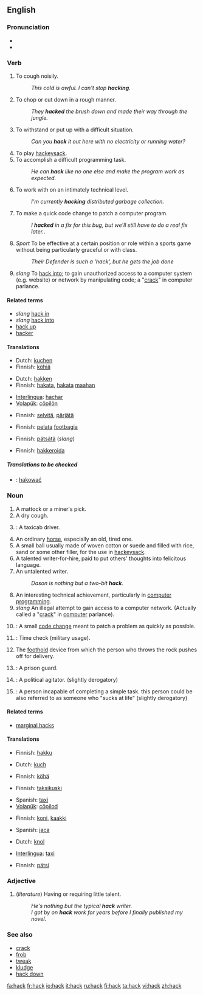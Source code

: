 {{see|häck}}
{{wikipedia|dab=hack}}
==English==

===Pronunciation===
*{{IPA|/hæk/}}
*{{rhymes|æk}}

===Verb===
{{en-verb}}

# To cough noisily.
#: ''This cold is awful. I can't stop '''hacking'''.''
# To chop or cut down in a rough manner.
#: ''They '''hacked''' the brush down and made their way through the jungle.''
# To withstand or put up with a difficult situation.
#: ''Can you '''hack''' it out here with no electricity or running water?''
# To play [[hackeysack]].
# To accomplish a difficult programming task.
#: ''He can '''hack''' like no one else and make the program work as expected.''
# To work with on an intimately technical level.
#: ''I'm currently '''hacking''' distributed garbage collection.''
# To make a quick code change to patch a computer program.
#: ''I '''hacked''' in a fix for this bug, but we'll still have to do a real fix later.''.
# ''Sport'' To be effective at a certain position or role within a sports game without being particularly graceful or with class.
#: ''Their Defender is such a 'hack', but he gets the job done''
# ''slang'' To [[hack into]]; to gain unauthorized access to a computer system (e.g. website) or network by manipulating code; a "[[crack]]" in computer parlance.

====Related terms====
* ''slang'' [[hack in]]
* ''slang''  [[hack into]]
*[[hack up]]
*[[hacker]]

====Translations====
{{trans-top|To cough noisily}}
*Dutch: [[kuchen]]
*Finnish: [[köhiä]]
{{trans-mid}}
{{trans-bottom}}

{{trans-top|To chop or cut down in a rough manner}}
*Dutch: [[hakken]]
*Finnish: [[hakata#Finnish|hakata]], [[hakata#Finnish|hakata]] [[maa#Finnish|maahan]]
{{trans-mid}}
*[[Interlingua]]: [[hachar]]
*[[Volapük]]: [[cöpilön]]
{{trans-bottom}}

{{trans-top|To withstand or put up with a difficult situation}}
*Finnish: [[selvitä]], [[pärjätä]]
{{trans-mid}}
{{trans-bottom}}

{{trans-top|To play hackeysack}}
*Finnish: [[pelata]] [[footbag|footbagia]]
{{trans-mid}}
{{trans-bottom}}

{{trans-top|To accomplish a difficult programming task}}
{{trans-mid}}
{{trans-bottom}}

{{trans-top|To work with on an intimately technical level}}
{{trans-mid}}
{{trans-bottom}}

{{trans-top|To make a quick code change to patch a computer program}}
*Finnish: [[pätsätä]] (''slang'')
{{trans-mid}}
{{trans-bottom}}

{{trans-top|to gain illegal access to a computer network}}
*Finnish: [[hakkeroida]]
{{trans-bottom}}

=====Translations to be checked=====
{{checktrans}}
{{top}}
{{mid}}
*{{ttbc|Polish}}: [[hakować]]
{{bottom}}

===Noun===
{{en-noun}}

# A mattock or a miner's pick.  <!-- Concise Oxford Dictionary -->
# A dry cough.
# {{slang}}: A taxicab driver.
# An ordinary [[horse]], especially an old, tired one.
# A small ball usually made of woven cotton or suede and filled with rice, sand or some other filler, for the use in [[hackeysack]].
# A talented writer-for-hire, paid to put others' thoughts into felicitous language.
# An untalented writer.
#: ''Dason is nothing but a two-bit '''hack'''.''
# An interesting technical achievement, particularly in [[computer programming]].
# ''slang'' An illegal attempt to gain access to a computer network. (Actually called a "[[crack]]" in [[computer]] parlance).
# {{computing}}: A small [[code change]] meant to patch a problem as quickly as possible.
# {{slang}}: Time check (military usage).
# {{curling}} The [[foothold]] device from which the person who throws the rock pushes off for delivery.
# {{slang}}: A prison guard.
# {{politics}}: A political agitator.  (slightly derogatory)
# {{slang}}: A person incapable of completing a simple task.  this person could be also referred to as someone who "sucks at life" (slightly derogatory)
<!-- This expression was used alot in student politics in the 1980s.  I'm not sure if it is still used much.  publunch
-->

====Related terms====
*[[marginal hacks]]

====Translations====
{{trans-top|miner's pick}}
*Finnish: [[hakku]]
{{trans-bottom}}

{{trans-top|dry cough}}
*Dutch: [[kuch]] {{m}}
{{trans-mid}}
*Finnish: [[köhä]]
{{trans-bottom}}

{{trans-top|taxicab driver}}
*Finnish: [[taksikuski]]
{{trans-mid}}
*Spanish: [[taxi]]
*[[Volapük]]: [[cöpilod]]
{{trans-bottom}}

{{trans-top|ordinary horse, especially an old, tired one}}
*Finnish: [[koni#Finnish|koni]], [[kaakki]]
{{trans-mid}}
{{trans-bottom}}

{{trans-top|small ball for hackeysack}}
{{trans-mid}}
*Spanish: [[jaca]]
{{trans-bottom}}

{{trans-top|talented writer-for-hire}}
*Dutch: [[knol]]
{{trans-mid}}
*[[Interlingua]]: [[taxi]]
{{trans-bottom}}

{{trans-top|small code change}}
*Finnish: [[pätsi]]
{{trans-bottom}}

===Adjective===
{{en-adj|-}}

# (''literature'') Having or requiring little talent.
#: ''He's nothing but the typical '''hack''' writer.''
#: ''I got by on '''hack''' work for years before I finally published my novel.''

===See also===
*[[crack]]
*[[frob]]
*[[tweak]]
*[[kludge]]
*[[hack down]]

[[fa:hack]]
[[fr:hack]]
[[io:hack]]
[[it:hack]]
[[ru:hack]]
[[fi:hack]]
[[ta:hack]]
[[vi:hack]]
[[zh:hack]]